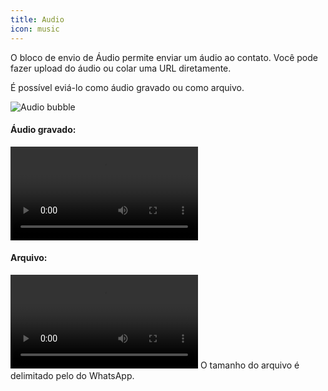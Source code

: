 ```yaml
---
title: Audio
icon: music
---
```


O bloco de envio de Áudio permite enviar um áudio ao contato. Você pode fazer upload do áudio ou colar uma URL diretamente.

É possível eviá-lo como áudio gravado ou como arquivo.

<Tabs>
  <Tab title="Fluxo">
    <Frame>
      <img
        src="/images/blocks/outputs/audio/editor.png"
        alt="Audio bubble"
        className="rounded-lg"
      />
    </Frame>
  </Tab>
  <Tab title="Conversa">
    <h4>Áudio gravado:</h4>
    <video
      style={{ maxWidth: '480px' }}
      controls
      autoPlay
      className="rounded-lg"
      src="/images/blocks/outputs/audio/audio-chat.webm"
    ></video>
    <h4>Arquivo:</h4>
    <video
      controls
      autoPlay
      className="rounded-lg"
      src="/images/blocks/outputs/audio/audio-chat.webm"
    ></video>
  </Tab>
</Tabs>

<Note>
  O tamanho do arquivo é delimitado pelo do WhatsApp.
</Note>